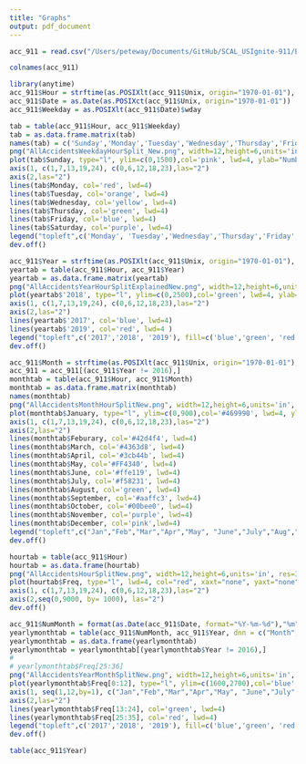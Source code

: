 ```yaml
---
title: "Graphs"
output: pdf_document
---
```


```r
acc_911 = read.csv("/Users/peteway/Documents/GitHub/SCAL_USIgnite-911/Excel & CSV Sheets/Accidents/RawAccidentDataTest.csv")

colnames(acc_911)
```



```r

library(anytime)
acc_911$Hour = strftime(as.POSIXlt(acc_911$Unix, origin="1970-01-01"), "%H")
acc_911$Date = as.Date(as.POSIXct(acc_911$Unix, origin="1970-01-01"))
acc_911$Weekday = as.POSIXlt(acc_911$Date)$wday

tab = table(acc_911$Hour, acc_911$Weekday)
tab = as.data.frame.matrix(tab) 
names(tab) = c('Sunday','Monday','Tuesday','Wednesday','Thursday','Friday','Saturday')
png("AllAccidentsWeekdayHourSplit_New.png", width=12,height=6,units='in', res=300)
plot(tab$Sunday, type="l", ylim=c(0,1500),col='pink', lwd=4, ylab="Number of Accidents", xlab="Hour of Day", xlim=c(.5,24.5), xaxt="none", yaxt="none",main="Accidents by Weekday and Hour")
axis(1, c(1,7,13,19,24), c(0,6,12,18,23),las="2")
axis(2,las="2")
lines(tab$Monday, col='red', lwd=4)
lines(tab$Tuesday, col='orange', lwd=4)
lines(tab$Wednesday, col='yellow', lwd=4)
lines(tab$Thursday, col='green', lwd=4)
lines(tab$Friday, col='blue', lwd=4)
lines(tab$Saturday, col='purple', lwd=4)
legend("topleft",c('Monday', 'Tuesday','Wednesday','Thursday','Friday','Saturday','Sunday'), fill=c('red','orange','yellow','green','blue','purple','pink'))
dev.off()
```

```r
acc_911$Year = strftime(as.POSIXlt(acc_911$Unix, origin="1970-01-01"), "%Y")
yeartab = table(acc_911$Hour, acc_911$Year)
yeartab = as.data.frame.matrix(yeartab) 
png("AllAccidentsYearHourSplitExplainedNew.png", width=12,height=6,units='in', res=300)
plot(yeartab$'2018', type="l", ylim=c(0,2500),col='green', lwd=4, ylab="Number of Accidents", xlab="Hour of Day", xlim=c(.5,24.5), xaxt="none", yaxt="none",main="Accidents by Year and Hour")
axis(1, c(1,7,13,19,24), c(0,6,12,18,23),las="2")
axis(2,las="2")
lines(yeartab$'2017', col='blue', lwd=4)
lines(yeartab$'2019', col='red', lwd=4 )
legend("topleft",c('2017','2018', '2019'), fill=c('blue','green', 'red'))
dev.off()
```

```r
acc_911$Month = strftime(as.POSIXlt(acc_911$Unix, origin="1970-01-01"),"%B")
acc_911 = acc_911[(acc_911$Year != 2016),]
monthtab = table(acc_911$Hour, acc_911$Month)
monthtab = as.data.frame.matrix(monthtab) 
names(monthtab)
png("AllAccidentsMonthHourSplitNew.png", width=12,height=6,units='in', res=300)
plot(monthtab$January, type="l", ylim=c(0,900),col='#469990', lwd=4, ylab="Number of Accidents", xlab="Hour of Day", xlim=c(.5,24.5), xaxt="none", yaxt="none",main="Accidents by Month and Hour")
axis(1, c(1,7,13,19,24), c(0,6,12,18,23),las="2")
axis(2,las="2")
lines(monthtab$Feburary, col='#42d4f4', lwd=4)
lines(monthtab$March, col='#4363d8', lwd=4)
lines(monthtab$April, col='#3cb44b', lwd=4)
lines(monthtab$May, col='#FF4340', lwd=4)
lines(monthtab$June, col='#ffe119', lwd=4)
lines(monthtab$July, col='#f58231', lwd=4)
lines(monthtab$August, col='green', lwd=4)
lines(monthtab$September, col='#aaffc3', lwd=4)
lines(monthtab$October, col='#00bee0', lwd=4)
lines(monthtab$November, col='purple', lwd=4)
lines(monthtab$December, col='pink',lwd=4)
legend("topleft",c("Jan","Feb","Mar","Apr","May", "June","July","Aug","Sep","Oct","Nov","Dec"), fill=c('#469990','#42d4f4','#4363d8','#3cb44b','#FF4340','#ffe119','#f58231','green','#aaffc3','#00bee0','purple','pink'))
dev.off()
```



```r
hourtab = table(acc_911$Hour)
hourtab = as.data.frame(hourtab) 
png("AllAccidentsHourSplitNew.png", width=12,height=6,units='in', res=300)
plot(hourtab$Freq, type="l", lwd=4, col="red", xaxt="none", yaxt="none", ylab="Number of Accidents", xlab="Hour of Day", main="Accidents by Hour", ylim=c(0,9000))
axis(1, c(1,7,13,19,24), c(0,6,12,18,23),las="2")
axis(2,seq(0,9000, by= 1000), las="2")
dev.off()
```


```r
acc_911$NumMonth = format(as.Date(acc_911$Date, format="%Y-%m-%d"),"%m")
yearlymonthtab = table(acc_911$NumMonth, acc_911$Year, dnn = c("Month","Year"))
yearlymonthtab = as.data.frame(yearlymonthtab)
yearlymonthtab = yearlymonthtab[(yearlymonthtab$Year != 2016),]
# 
# yearlymonthtab$Freq[25:36]
png("AllAccidentsYearMonthSplitNew.png", width=12,height=6,units='in', res=300)
plot(yearlymonthtab$Freq[0:12], type="l", ylim=c(1600,2700),col='blue', lwd=4, ylab="Number of Accidents", xlab="Month", xlim=c(.5,12.5), xaxt="none", yaxt="none",main="Accidents by Year and Month")
axis(1, seq(1,12,by=1), c("Jan","Feb","Mar","Apr","May", "June","July","Aug","Sep","Oct","Nov","Dec"),las="2")
axis(2,las="2")
lines(yearlymonthtab$Freq[13:24], col='green', lwd=4)
lines(yearlymonthtab$Freq[25:35], col='red', lwd=4)
legend("topleft",c('2017','2018', '2019'), fill=c('blue','green', 'red'))
dev.off()
```

```r
table(acc_911$Year)
```

